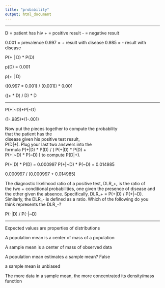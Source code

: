```yaml
---
title: "probability"
output: html_document
---
```

----

D = patient has hiv
+ = positive result
- = negative result

0.001 = prevalence
0.997 =  + result with disease
0.985 = - result with disease

P(+ | D) * P(D)

p(D) = 0.001

p(+ | D)

((0.997 * 0.001) / (0.001)) * 0.001

((+ * D) / D) * D

---

P(+|~D)*P(~D)

(1-.985)*(1-.001)

| Now put the pieces together to compute the probability 
| that the patient has the
| disease given his positive test result,
| P(D|+). Plug your last two answers into the
| formula P(+|D) * P(D) / ( P(+|D) * P(D) +
| P(+|~D) * P(~D) ) to compute P(D|+).

P(+|D) * P(D) = 0.000997
P(+|~D) * P(~D) = 0.014985

0.000997 / (0.000997 + 0.014985)

| The diagnostic likelihood ratio of a positive test, DLR_+, is the ratio of
| the two + conditional probabilities, one given the presence of disease and
| the other given the absence. Specifically, DLR_+ = P(+|D) / P(+|~D).
| Similarly, the DLR_- is defined as a ratio. Which of the following do you
| think represents the DLR_-?

P(-|D) / P(-|~D)

----

Expected values are properties of distributions

A population mean is a center of mass of a population

A sample mean is a center of mass of observed data

A population mean estimates a sample mean? False

a sample mean is unbiased

The more data in a sample mean, the more concentrated its density/mass function